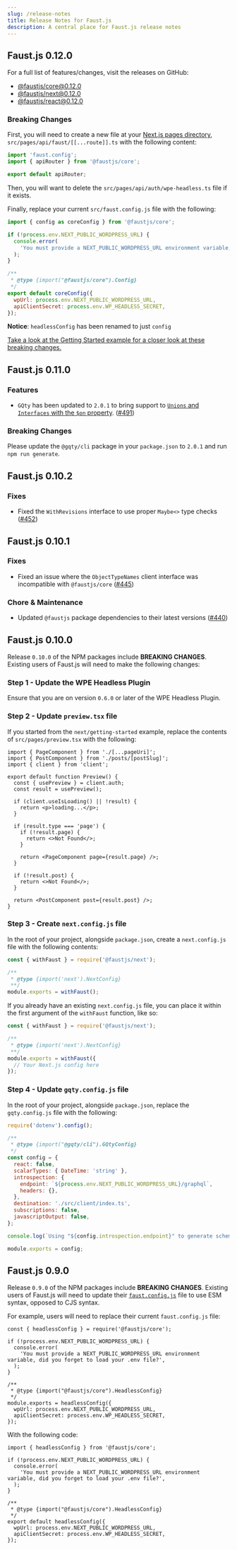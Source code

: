 ```yaml
---
slug: /release-notes
title: Release Notes for Faust.js
description: A central place for Faust.js release notes
---
```


## Faust.js 0.12.0

For a full list of features/changes, visit the releases on GitHub:

- [@faustjs/core@0.12.0](https://github.com/wpengine/faustjs/releases/tag/%40faustjs%2Fcore%400.12.0)
- [@faustjs/next@0.12.0](https://github.com/wpengine/faustjs/releases/tag/%40faustjs%2Fnext%400.12.0)
- [@faustjs/react@0.12.0](https://github.com/wpengine/faustjs/releases/tag/%40faustjs%2Freact%400.12.0)

### Breaking Changes

First, you will need to create a new file at your [Next.js pages directory](https://nextjs.org/docs/basic-features/pages), `src/pages/api/faust/[[...route]].ts` with the following content:

```ts title="src/pages/api/faust/[[...route]].ts"
import 'faust.config';
import { apiRouter } from '@faustjs/core';

export default apiRouter;
```

Then, you will want to delete the `src/pages/api/auth/wpe-headless.ts` file if it exists.

Finally, replace your current `src/faust.config.js` file with the following:

```js title="src/faust.config.js" {1,12}
import { config as coreConfig } from '@faustjs/core';

if (!process.env.NEXT_PUBLIC_WORDPRESS_URL) {
  console.error(
    'You must provide a NEXT_PUBLIC_WORDPRESS_URL environment variable, did you forget to load your .env.local file?',
  );
}

/**
 * @type {import("@faustjs/core").Config}
 */
export default coreConfig({
  wpUrl: process.env.NEXT_PUBLIC_WORDPRESS_URL,
  apiClientSecret: process.env.WP_HEADLESS_SECRET,
});
```

**Notice**: `headlessConfig` has been renamed to just `config`

[Take a look at the Getting Started example for a closer look at these breaking changes.](https://github.com/wpengine/faustjs/tree/canary/examples/next/getting-started)

## Faust.js 0.11.0

### Features

- `GQty` has been updated to `2.0.1` to bring support to [`Unions` and `Interfaces` with the `$on` property](https://github.com/gqty-dev/gqty/releases). ([#491](https://github.com/wpengine/faustjs/pull/491))

### Breaking Changes

Please update the `@gqty/cli` package in your `package.json` to `2.0.1` and run `npm run generate`.

## Faust.js 0.10.2

### Fixes

- Fixed the `WithRevisions` interface to use proper `Maybe<>` type checks ([#452](https://github.com/wpengine/faustjs/pull/452/files))

## Faust.js 0.10.1

### Fixes

- Fixed an issue where the `ObjectTypeNames` client interface was incompatible with `@faustjs/core` ([#445](https://github.com/wpengine/faustjs/pull/445))

### Chore & Maintenance

- Updated `@faustjs` package dependencies to their latest versions ([#440](https://github.com/wpengine/faustjs/pull/440))

## Faust.js 0.10.0

Release `0.10.0` of the NPM packages include **BREAKING CHANGES**. Existing users of Faust.js will need to make the following changes:

### Step 1 - Update the WPE Headless Plugin

Ensure that you are on version `0.6.0` or later of the WPE Headless Plugin.

### Step 2 - Update `preview.tsx` file

If you started from the `next/getting-started` example, replace the contents of `src/pages/preview.tsx` with the following:

```tsx
import { PageComponent } from './[...pageUri]';
import { PostComponent } from './posts/[postSlug]';
import { client } from 'client';

export default function Preview() {
  const { usePreview } = client.auth;
  const result = usePreview();

  if (client.useIsLoading() || !result) {
    return <p>loading...</p>;
  }

  if (result.type === 'page') {
    if (!result.page) {
      return <>Not Found</>;
    }

    return <PageComponent page={result.page} />;
  }

  if (!result.post) {
    return <>Not Found</>;
  }

  return <PostComponent post={result.post} />;
}
```

### Step 3 - Create `next.config.js` file

In the root of your project, alongside `package.json`, create a `next.config.js` file with the following contents:

```js
const { withFaust } = require('@faustjs/next');

/**
 * @type {import('next').NextConfig}
 **/
module.exports = withFaust();
```

If you already have an existing `next.config.js` file, you can place it within the first argument of the `withFaust` function, like so:

```js
const { withFaust } = require('@faustjs/next');

/**
 * @type {import('next').NextConfig}
 **/
module.exports = withFaust({
  // Your Next.js config here
});
```

### Step 4 - Update `gqty.config.js` file

In the root of your project, alongside `package.json`, replace the `gqty.config.js` file with the following:

```js
require('dotenv').config();

/**
 * @type {import("@gqty/cli").GQtyConfig}
 */
const config = {
  react: false,
  scalarTypes: { DateTime: 'string' },
  introspection: {
    endpoint: `${process.env.NEXT_PUBLIC_WORDPRESS_URL}/graphql`,
    headers: {},
  },
  destination: './src/client/index.ts',
  subscriptions: false,
  javascriptOutput: false,
};

console.log(`Using "${config.introspection.endpoint}" to generate schema...`);

module.exports = config;
```

## Faust.js 0.9.0

Release `0.9.0` of the NPM packages include **BREAKING CHANGES**. Existing users of Faust.js will need to update their [`faust.config.js`](https://github.com/wpengine/faustjs/blob/canary/examples/next/getting-started/src/faust.config.js) file to use ESM syntax, opposed to CJS syntax.

For example, users will need to replace their current `faust.config.js` file:

```tsx
const { headlessConfig } = require('@faustjs/core');

if (!process.env.NEXT_PUBLIC_WORDPRESS_URL) {
  console.error(
    'You must provide a NEXT_PUBLIC_WORDPRESS_URL environment variable, did you forget to load your .env file?',
  );
}

/**
 * @type {import("@faustjs/core").HeadlessConfig}
 */
module.exports = headlessConfig({
  wpUrl: process.env.NEXT_PUBLIC_WORDPRESS_URL,
  apiClientSecret: process.env.WP_HEADLESS_SECRET,
});
```

With the following code:

```tsx
import { headlessConfig } from '@faustjs/core';

if (!process.env.NEXT_PUBLIC_WORDPRESS_URL) {
  console.error(
    'You must provide a NEXT_PUBLIC_WORDPRESS_URL environment variable, did you forget to load your .env file?',
  );
}

/**
 * @type {import("@faustjs/core").HeadlessConfig}
 */
export default headlessConfig({
  wpUrl: process.env.NEXT_PUBLIC_WORDPRESS_URL,
  apiClientSecret: process.env.WP_HEADLESS_SECRET,
});
```
